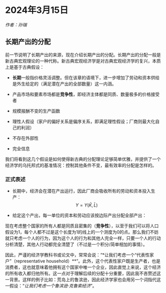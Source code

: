 # 2024年3月15日

*作者：孙瑞*

## 长期产出的分配

前一节说明了长期产出的来源，现在介绍长期产出的分配。长期产出的分配一般是新古典宏观理论的一种代称。新古典宏观经济学是对古典宏观经济学的复兴，本质上是基于古典假设：

- **长期**一般指价格灵活调整。但在该章的语境下，进一步增加了劳动和资本供给是外生给定的（满足潜在产出的全部数量）这一内涵。

- 产品市场和要素市场都是**竞争性**，即经济主体都是同质、数量极多的价格接受者
- 规模报酬不变的生产函数
- 理性人假设（家户的偏好关系是偏序关系，即满足理性假设；厂商则最大化自己的利润）
- 不存在外部性
- 完全信息

我们将看到这几个假设是如何使得新古典的分配理论足够简单优雅，并提供了一个经济学的乌托邦式的基准情况：控制其他条件不变，最有效率的分配是怎样的。

### 正式表述

- 长期中，经济会在潜在产出运行，因此厂商会吸收所有的劳动和资本投入生产：
  $$
  Y = Y(\bar{K},\bar{L})
  $$

- 给定这个产出，每一单位的资本和劳动应该按边际产出分配全部产出：

  \begin{align}
  w &= \frac{\partial Y}{\partial L}|_{K=\bar{K},L=\bar{L}} \\

  r &= \frac{\partial Y}{\partial K}|_{K=\bar{K},L=\bar{L}} \\
  \end{align}

现在考虑整个国家的所有人都是同质且密集的（**竞争性**），以至于我们可以将人口假设为1，每个人都不过是这个长度为1的线上的一个测度为0的点。那么我们不妨就只考虑一个人的行为，因为这个人的行为和其他人完全一样，只要一个人的行动分析清楚，其他人行动都完全清楚了（不过是一个积分/简单相加的事情）。

::: {.callout-tip collapse="true"}
因此，严谨的经济学教科书或论文中，常常会说：“*让我们考虑一个“代表性家户”（representative household）**”。此外，这个代表性家户既是生产者，也是消费者，这也就意味着他拥有这个国家中唯一个企业，因此直觉上来说，这个经济的所有收入都归他所有。这一点对于理解后续的分配十分重要，因此我不吝赘述这一背景。这样的例子比如：荒岛上的鲁滨逊，因此经济学家也会用另一个词指代这一假设：“*让我们考虑一个鲁滨逊·克鲁索经济*”。
:::



